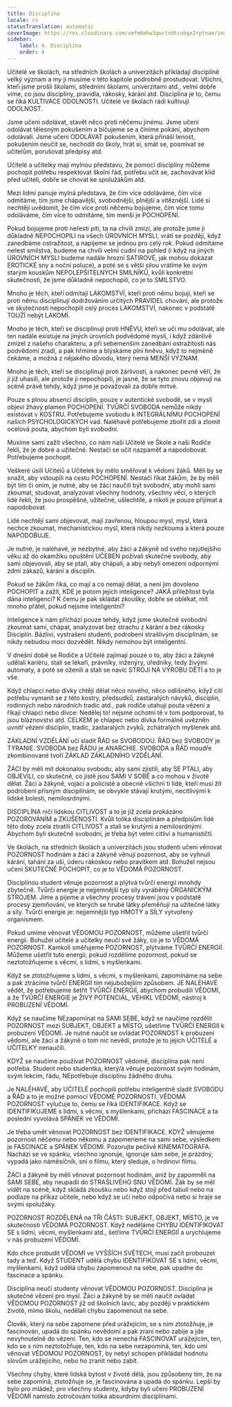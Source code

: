```yaml
---
title: Disciplína
locale: cs
statusTranslation: automatic
coverImage: https://res.cloudinary.com/xmfm6mhw3gwctndtcubgx2rptnae/image/upload/v1740337243/small_cover_educacion_fundamental_a051170f1c.webp
sidebar:
    label: 4. Disciplína
    order: 4
---
```

Učitelé ve školách, na středních školách a univerzitách přikládají disciplíně velký význam a my ji musíme v této kapitole podrobně prostudovat. Všichni, kteří jsme prošli školami, středními školami, univerzitami atd., velmi dobře víme, co jsou disciplíny, pravidla, rákosky, kárání atd. Disciplína je to, čemu se říká KULTIVACE ODOLNOSTI. Učitelé ve školách rádi kultivují ODOLNOST.

Jsme učeni odolávat, stavět něco proti něčemu jinému. Jsme učeni odolávat tělesným pokušením a bičujeme se a činíme pokání, abychom odolávali. Jsme učeni ODOLÁVAT pokušením, která přináší lenost, pokušením neučit se, nechodit do školy, hrát si, smát se, posmívat se učitelům, porušovat předpisy atd.

Učitelé a učitelky mají mylnou představu, že pomocí disciplíny můžeme pochopit potřebu respektovat školní řád, potřebu učit se, zachovávat klid před učiteli, dobře se chovat ke spolužákům atd.

Mezi lidmi panuje mylná představa, že čím více odoláváme, čím více odmítáme, tím jsme chápavější, svobodnější, plnější a vítěznější. Lidé si nechtějí uvědomit, že čím více proti něčemu bojujeme, čím více tomu odoláváme, čím více to odmítáme, tím menší je POCHOPENÍ.

Pokud bojujeme proti neřesti pití, ta na chvíli zmizí, ale protože jsme ji důkladně NEPOCHOPILI na všech ÚROVNÍCH MYSLI, vrátí se později, když zanedbáme ostražitost, a napijeme se jednou pro celý rok. Pokud odmítáme neřest smilstva, budeme na chvíli velmi cudní na pohled (i když na jiných ÚROVNÍCH MYSLI budeme nadále hrozní SATIROVÉ, jak mohou dokázat EROTICKÉ sny a noční poluce), a poté se s větší silou vrátíme ke svým starým kouskům NEPOLEPŠITELNÝCH SMILNÍKŮ, kvůli konkrétní skutečnosti, že jsme důkladně nepochopili, co je to SMILSTVO.

Mnoho je těch, kteří odmítají LAKOMSTVÍ, kteří proti němu bojují, kteří se proti němu disciplinují dodržováním určitých PRAVIDEL chování, ale protože ve skutečnosti nepochopili celý proces LAKOMSTVÍ, nakonec v podstatě TOUŽÍ nebýt LAKOMÍ.

Mnoho je těch, kteří se disciplinují proti HNĚVU, kteří se učí mu odolávat, ale ten nadále existuje na jiných úrovních podvědomé mysli, i když zdánlivě zmizel z našeho charakteru, a při sebemenším zanedbání ostražitosti nás podvědomí zradí, a pak hřmíme a blýskáme plní hněvu, když to nejméně čekáme, a možná z nějakého důvodu, který nemá MENŠÍ VÝZNAM.

Mnoho je těch, kteří se disciplinují proti žárlivosti, a nakonec pevně věří, že ji již uhasili, ale protože ji nepochopili, je jasné, že se tyto znovu objevují na scéně právě tehdy, když jsme je považovali za dobře mrtvé.

Pouze s plnou absencí disciplín, pouze v autentické svobodě, se v mysli objeví žhavý plamen POCHOPENÍ. TVŮRČÍ SVOBODA nemůže nikdy existovat v KOSTRU. Potřebujeme svobodu k INTEGRÁLNÍMU POCHOPENÍ našich PSYCHOLOGICKÝCH vad. Naléhavě potřebujeme zbořit zdi a zlomit ocelová pouta, abychom byli svobodní.

Musíme sami zažít všechno, co nám naši Učitelé ve Škole a naši Rodiče řekli, že je dobré a užitečné. Nestačí se učit nazpaměť a napodobovat. Potřebujeme pochopit.

Veškeré úsilí Učitelů a Učitelek by mělo směřovat k vědomí žáků. Měli by se snažit, aby vstoupili na cestu POCHOPENÍ. Nestačí říkat žákům, že by měli být tím či oním, je nutné, aby se žáci naučili být svobodní, aby mohli sami zkoumat, studovat, analyzovat všechny hodnoty, všechny věci, o kterých lidé řekli, že jsou prospěšné, užitečné, ušlechtilé, a nikoli je pouze přijímat a napodobovat.

Lidé nechtějí sami objevovat, mají zavřenou, hloupou mysl, mysl, která nechce zkoumat, mechanistickou mysl, která nikdy nezkoumá a která pouze NAPODOBUJE.

Je nutné, je naléhavé, je nezbytné, aby žáci a žákyně od svého nejútlejšího věku až do okamžiku opuštění UČEBEN požívali skutečné svobody, aby sami objevovali, aby se ptali, aby chápali, a aby nebyli omezeni odpornými zdmi zákazů, kárání a disciplín.

Pokud se žákům říká, co mají a co nemají dělat, a není jim dovoleno POCHOPIT a zažít, KDE je potom jejich inteligence? JAKÁ příležitost byla dána inteligenci? K čemu je pak skládat zkoušky, dobře se oblékat, mít mnoho přátel, pokud nejsme inteligentní?

Inteligence k nám přichází pouze tehdy, když jsme skutečně svobodní zkoumat sami, chápat, analyzovat bez strachu z kárání a bez rákosky Disciplín. Bázliví, vystrašení studenti, podrobení strašlivým disciplínám, se nikdy nebudou moci dozvědět. Nikdy nemohou být inteligentní.

V dnešní době se Rodiče a Učitelé zajímají pouze o to, aby žáci a žákyně udělali kariéru, stali se lékaři, právníky, inženýry, úředníky, tedy živými automaty, a poté se oženili a stali se navíc STROJI NA VÝROBU DĚTÍ a to je vše.

Když chlapci nebo dívky chtějí dělat něco nového, něco odlišného, když cítí potřebu vymanit se z této kostry, předsudků, zastaralých návyků, disciplín, rodinných nebo národních tradic atd., pak rodiče utahují pouta vězení a říkají chlapci nebo dívce: Nedělej to! nejsme ochotni tě v tom podporovat, to jsou bláznovství atd. CELKEM je chlapec nebo dívka formálně uvězněn uvnitř vězení disciplín, tradic, zastaralých zvyků, zchátralých myšlenek atd.

ZÁKLADNÍ VZDĚLÁNÍ učí sladit ŘÁD se SVOBODOU. ŘÁD bez SVOBODY je TYRANIE. SVOBODA bez ŘÁDU je ANARCHIE. SVOBODA a ŘÁD moudře zkombinované tvoří ZÁKLAD ZÁKLADNÍHO VZDĚLÁNÍ.

ŽÁCI by měli mít dokonalou svobodu, aby sami zjistili, aby SE PTALI, aby OBJEVILI, co skutečně, co jistě jsou SAMI V SOBĚ a co mohou v životě dělat. Žáci a žákyně, vojáci a policisté a obecně všichni ti lidé, kteří musí žít podrobeni přísným disciplínám, se obvykle stávají krutými, necitlivými k lidské bolesti, nemilosrdnými.

DISCIPLÍNA ničí lidskou CITLIVOST a to je již zcela prokázáno POZOROVÁNÍM a ZKUŠENOSTÍ. Kvůli tolika disciplínám a předpisům lidé této doby zcela ztratili CITLIVOST a stali se krutými a nemilosrdnými. Abychom byli skutečně svobodní, je třeba být velmi citliví a humanističtí.

Ve školách, na středních školách a univerzitách jsou studenti učeni věnovat POZORNOST hodinám a žáci a žákyně věnují pozornost, aby se vyhnuli kárání, tahání za uši, úderu rákoskou nebo pravítkem atd. Bohužel nejsou učeni SKUTEČNĚ POCHOPIT, co je to VĚDOMÁ POZORNOST.

Disciplínou student věnuje pozornost a plýtvá tvůrčí energií mnohdy zbytečně. Tvůrčí energie je nejjemnější typ síly vyráběný ORGANICKÝM STROJEM. Jíme a pijeme a všechny procesy trávení jsou v podstatě procesy zjemňování, ve kterých se hrubé látky přeměňují na užitečné látky a síly. Tvůrčí energie je: nejjemnější typ HMOTY a SÍLY vytvořený organismem.

Pokud umíme věnovat VĚDOMOU POZORNOST, můžeme ušetřit tvůrčí energii. Bohužel učitelé a učitelky neučí své žáky, co je to VĚDOMÁ POZORNOST. Kamkoli směřujeme POZORNOST, plýtváme TVŮRČÍ ENERGIÍ. Můžeme ušetřit tuto energii, pokud rozdělíme pozornost, pokud se neztotožňujeme s věcmi, s lidmi, s myšlenkami.

Když se ztotožňujeme s lidmi, s věcmi, s myšlenkami, zapomínáme na sebe a pak ztrácíme tvůrčí ENERGII tím nejubožejším způsobem. JE NALÉHAVÉ vědět, že potřebujeme šetřit TVŮRČÍ ENERGIÍ, abychom probudili VĚDOMÍ, a že TVŮRČÍ ENERGIE je ŽIVÝ POTENCIÁL, VEHIKL VĚDOMÍ, nástroj k PROBUZENÍ VĚDOMÍ.

Když se naučíme NEzapomínat na SAMI SEBE, když se naučíme rozdělit POZORNOST mezi SUBJEKT, OBJEKT a MÍSTO, ušetříme TVŮRČÍ ENERGII k probuzení VĚDOMÍ. Je nutné naučit se ovládat POZORNOST k probuzení vědomí, ale žáci a žákyně o tom nic nevědí, protože je to jejich UČITELÉ a UČITELKY nenaučili.

KDYŽ se naučíme používat POZORNOST vědomě, disciplína pak není potřeba. Student nebo studentka, který/á věnuje pozornost svým hodinám, svým lekcím, řádu, NEpotřebuje disciplínu žádného druhu.

Je NALÉHAVÉ, aby UČITELÉ pochopili potřebu inteligentně sladit SVOBODU a ŘÁD a to je možné pomocí VĚDOMÉ POZORNOSTI. VĚDOMÁ POZORNOST vylučuje to, čemu se říká IDENTIFIKACE. Když se IDENTIFIKUJEME s lidmi, s věcmi, s myšlenkami, přichází FASCINACE a ta poslední vyvolává SPÁNEK ve VĚDOMÍ.

Je třeba umět věnovat POZORNOST bez IDENTIFIKACE. KDYŽ věnujeme pozornost něčemu nebo někomu a zapomeneme na sami sebe, výsledkem je FASCINACE a SPÁNEK VĚDOMÍ. Pozorujte pečlivě KINEMATOGRAFA. Nachází se ve spánku, všechno ignoruje, ignoruje sám sebe, je prázdný, vypadá jako náměsíčník, sní o filmu, který sleduje, o hrdinovi filmu.

ŽÁCI a žákyně by měli věnovat pozornost hodinám, aniž by zapomněli na SAMI SEBE, aby neupadli do STRAŠLIVÉHO SNU VĚDOMÍ. Žák by se měl vidět na scéně, když skládá zkoušku nebo když stojí před tabulí nebo na podlaze na příkaz učitele, nebo když se učí nebo odpočívá nebo si hraje se svými spolužáky.

POZORNOST ROZDĚLENÁ na TŘI ČÁSTI: SUBJEKT, OBJEKT, MÍSTO, je ve skutečnosti VĚDOMÁ POZORNOST. Když neděláme CHYBU IDENTIFIKOVAT SE s lidmi, věcmi, myšlenkami atd., šetříme TVŮRČÍ ENERGIÍ a urychlujeme v nás probuzení VĚDOMÍ.

Kdo chce probudit VĚDOMÍ ve VYŠŠÍCH SVĚTECH, musí začít probouzet tady a teď. Když STUDENT udělá chybu IDENTIFIKOVAT SE s lidmi, věcmi, myšlenkami, když udělá chybu zapomenout na sebe, pak upadne do fascinace a spánku.

Disciplína neučí studenty věnovat VĚDOMOU POZORNOST. Disciplína je skutečné vězení pro mysl. Žáci a žákyně by se měli naučit ovládat VĚDOMOU POZORNOST již od školních lavic, aby později v praktickém životě, mimo školu, nedělali chybu zapomenout na sebe.

Člověk, který na sebe zapomene před urážejícím, se s ním ztotožňuje, je fascinován, upadá do spánku nevědomí a pak zraní nebo zabije a jde nevyhnutelně do vězení. Ten, kdo se nenechá FASCINOVAT urážejícím, ten, kdo se s ním neztotožňuje, ten, kdo na sebe nezapomíná, ten, kdo umí věnovat VĚDOMOU POZORNOST, by nebyl schopen přikládat hodnotu slovům urážejícího, nebo ho zranit nebo zabít.

Všechny chyby, které lidská bytost v životě dělá, jsou způsobeny tím, že na sebe zapomíná, ztotožňuje se, je fascinována a upadá do spánku. Lepší by bylo pro mládež, pro všechny studenty, kdyby byli učeni PROBUZENÍ VĚDOMÍ namísto zotročování tolika absurdními disciplínami.


